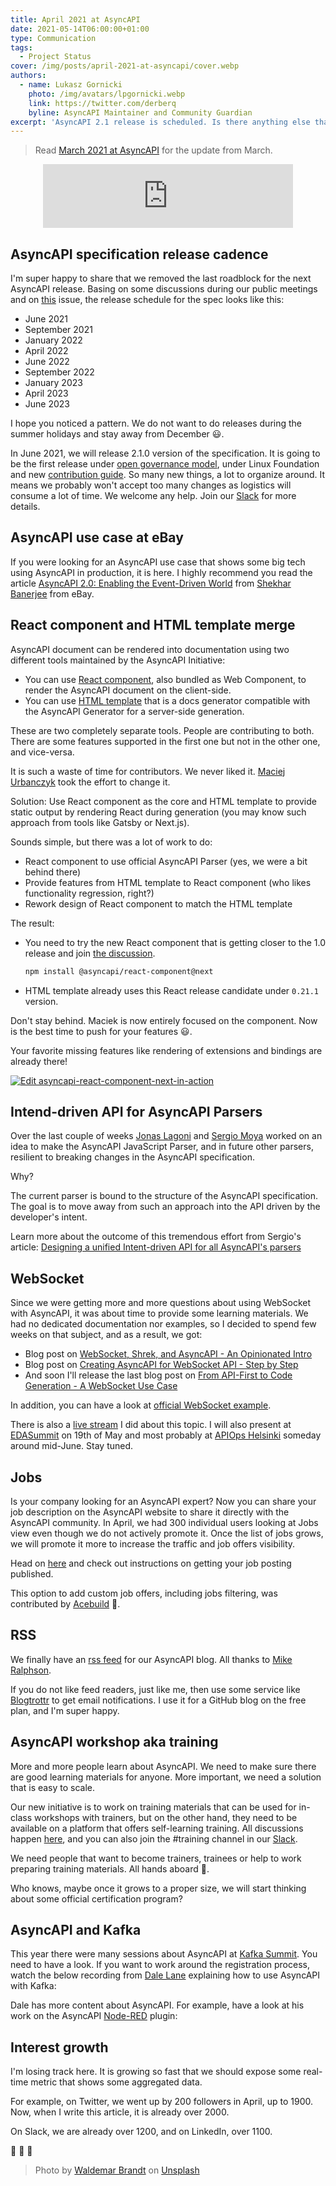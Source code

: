```yaml
---
title: April 2021 at AsyncAPI
date: 2021-05-14T06:00:00+01:00
type: Communication
tags:
  - Project Status
cover: /img/posts/april-2021-at-asyncapi/cover.webp
authors:
  - name: Lukasz Gornicki
    photo: /img/avatars/lpgornicki.webp
    link: https://twitter.com/derberq
    byline: AsyncAPI Maintainer and Community Guardian
excerpt: 'AsyncAPI 2.1 release is scheduled. Is there anything else that could be more important.'
---
```


> Read [March 2021 at AsyncAPI](/blog/march-2021-at-asyncapi) for the update from March.

<Center><Iframe src="https://anchor.fm/asyncapi/embed/episodes/April-2021-at-AsyncAPI-Initiative-e111lo9" height="102px" width="400px" frameborder="0" scrolling="no"></Iframe></Center>

## AsyncAPI specification release cadence

I'm super happy to share that we removed the last roadblock for the next AsyncAPI release. Basing on some discussions during our public meetings and on [this](https://github.com/asyncapi/spec/issues/513) issue, the release schedule for the spec looks like this:
* June 2021
* September 2021
* January 2022
* April 2022
* June 2022
* September 2022
* January 2023
* April 2023
* June 2023

I hope you noticed a pattern. We do not want to do releases during the summer holidays and stay away from December :smiley:.

In June 2021, we will release 2.1.0 version of the specification. It is going to be the first release under [open governance model](https://github.com/asyncapi/community/blob/master/CHARTER.md), under Linux Foundation and new [contribution guide](https://github.com/asyncapi/spec/blob/master/CONTRIBUTING.md). So many new things, a lot to organize around. It means we probably won't accept too many changes as logistics will consume a lot of time. We welcome any help. Join our [Slack](https://www.asyncapi.com/slack-invite/) for more details. 

## AsyncAPI use case at eBay

If you were looking for an AsyncAPI use case that shows some big tech using AsyncAPI in production, it is here. I highly recommend you read the article [AsyncAPI 2.0: Enabling the Event-Driven World](https://thenewstack.io/asyncapi-2-0-enabling-the-event-driven-world/) from [Shekhar Banerjee](https://www.linkedin.com/in/someshekhar-banerjee-66004617/) from eBay.

## React component and HTML template merge

AsyncAPI document can be rendered into documentation using two different tools maintained by the AsyncAPI Initiative:
- You can use [React component](https://github.com/asyncapi/asyncapi-react), also bundled as Web Component, to render the AsyncAPI document on the client-side.
- You can use [HTML template](https://github.com/asyncapi/html-template/tree/master) that is a docs generator compatible with the AsyncAPI Generator for a server-side generation.

These are two completely separate tools. People are contributing to both. There are some features supported in the first one but not in the other one, and vice-versa.

It is such a waste of time for contributors. We never liked it. [Maciej Urbanczyk](https://www.linkedin.com/in/maciej-urba%C5%84czyk-909547164/) took the effort to change it.

Solution: Use React component as the core and HTML template to provide static output by rendering React during generation (you may know such approach from tools like Gatsby or Next.js).

Sounds simple, but there was a lot of work to do:
- React component to use official AsyncAPI Parser (yes, we were a bit behind there)
- Provide features from HTML template to React component (who likes functionality regression, right?)
- Rework design of React component to match the HTML template

The result:
- You need to try the new React component that is getting closer to the 1.0 release and join [the discussion](https://github.com/asyncapi/asyncapi-react/issues/265).
  ```bash
  npm install @asyncapi/react-component@next
  ```
- HTML template already uses this React release candidate under `0.21.1` version.

Don't stay behind. Maciek is now entirely focused on the component. Now is the best time to push for your features :smiley:.

Your favorite missing features like rendering of extensions and bindings are already there!

[![Edit asyncapi-react-component-next-in-action](https://codesandbox.io/static/img/play-codesandbox.svg)](https://codesandbox.io/s/asyncapi-react-next-in-action-4en9x)

## Intend-driven API for AsyncAPI Parsers

Over the last couple of weeks [Jonas Lagoni](https://www.linkedin.com/in/jonas-terp-lagoni-85b027b9/) and [Sergio Moya](https://twitter.com/smoyac) worked on an idea to make the AsyncAPI JavaScript Parser, and in future other parsers, resilient to breaking changes in the AsyncAPI specification. 

Why?

The current parser is bound to the structure of the AsyncAPI specification. The goal is to move away from such an approach into the API driven by the developer's intent. 

Learn more about the outcome of this tremendous effort from Sergio's article: [Designing a unified Intent-driven API for all AsyncAPI's parsers](/blog/intent-driven-api)

## WebSocket

Since we were getting more and more questions about using WebSocket with AsyncAPI, it was about time to provide some learning materials. We had no dedicated documentation nor examples, so I decided to spend few weeks on that subject, and as a result, we got:

* Blog post on [WebSocket, Shrek, and AsyncAPI - An Opinionated Intro](https://www.asyncapi.com/blog/websocket-part1)
* Blog post on [Creating AsyncAPI for WebSocket API - Step by Step](https://www.asyncapi.com/blog/websocket-part2)
* And soon I'll release the last blog post on [From API-First to Code Generation - A WebSocket Use Case](https://github.com/asyncapi/website/pull/237) 

In addition, you can have a look at [official WebSocket example](https://github.com/asyncapi/spec/blob/master/examples/websocket-gemini.yml).

There is also a [live stream](https://www.youtube.com/watch?v=8tFBcf31e_c) I did about this topic. I will also present at [EDASummit](https://edasummit.com/) on 19th of May and most probably at [APIOps Helsinki](https://www.meetup.com/Apiops-Helsinki/) someday around mid-June. Stay tuned.

## Jobs

Is your company looking for an AsyncAPI expert? Now you can share your job description on the AsyncAPI website to share it directly with the AsyncAPI community. In April, we had 300 individual users looking at Jobs view even though we do not actively promote it. Once the list of jobs grows, we will promote it more to increase the traffic and job offers visibility.

Head on [here](https://www.asyncapi.com/jobs) and check out instructions on getting your job posting published. 

This option to add custom job offers, including jobs filtering, was contributed by [Acebuild](https://twitter.com/_acebuild) :pray:.

## RSS

We finally have an [rss feed](https://www.asyncapi.com/rss.xml) for our AsyncAPI blog. All thanks to [Mike Ralphson](https://twitter.com/PermittedSoc).

If you do not like feed readers, just like me, then use some service like [Blogtrottr](https://blogtrottr.com/) to get email notifications. I use it for a GitHub blog on the free plan, and I'm super happy.

## AsyncAPI workshop aka training

More and more people learn about AsyncAPI. We need to make sure there are good learning materials for anyone. More important, we need a solution that is easy to scale.

Our new initiative is to work on training materials that can be used for in-class workshops with trainers, but on the other hand, they need to be available on a platform that offers self-learning training. All discussions happen [here](https://github.com/asyncapi/training/discussions), and you can also join the #training channel in our [Slack](https://www.asyncapi.com/slack-invite/).

We need people that want to become trainers, trainees or help to work preparing training materials. All hands aboard :muscle:.

Who knows, maybe once it grows to a proper size, we will start thinking about some official certification program?

## AsyncAPI and Kafka

This year there were many sessions about AsyncAPI at [Kafka Summit](https://www.kafka-summit.org/events/kafka-summit-europe-2021/about). You need to have a look. If you want to work around the registration process, watch the below recording from [Dale Lane](https://twitter.com/dalelane) explaining how to use AsyncAPI with Kafka:

<YouTube id="Ni5tCY9r0TY" />

Dale has more content about AsyncAPI. For example, have a look at his work on the AsyncAPI [Node-RED](https://nodered.org/) plugin:

<YouTube id="3B4O10V2PA0" />

## Interest growth

I'm losing track here. It is growing so fast that we should expose some real-time metric that shows some aggregated data.

For example, on Twitter, we went up by 200 followers in April, up to 1900. Now, when I write this article, it is already over 2000. 

On Slack, we are already over 1200, and on LinkedIn, over 1100.

:rocket: :rocket: :rocket:

> Photo by <a href="https://unsplash.com/@waldemarbrandt67w?utm_source=unsplash&utm_medium=referral&utm_content=creditCopyText">Waldemar Brandt</a> on <a href="https://unsplash.com/s/photos/april?utm_source=unsplash&utm_medium=referral&utm_content=creditCopyText">Unsplash</a>
